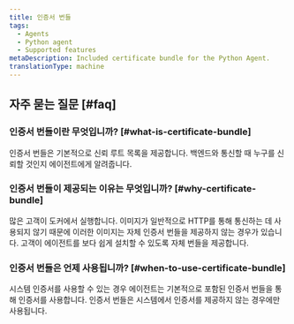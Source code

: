 ```yaml
---
title: 인증서 번들
tags:
  - Agents
  - Python agent
  - Supported features
metaDescription: Included certificate bundle for the Python Agent.
translationType: machine
---
```


## 자주 묻는 질문 [#faq]

### 인증서 번들이란 무엇입니까? [#what-is-certificate-bundle]

인증서 번들은 기본적으로 신뢰 루트 목록을 제공합니다. 백엔드와 통신할 때 누구를 신뢰할 것인지 에이전트에게 알려줍니다.

### 인증서 번들이 제공되는 이유는 무엇입니까? [#why-certificate-bundle]

많은 고객이 도커에서 실행합니다. 이미지가 일반적으로 HTTP를 통해 통신하는 데 사용되지 않기 때문에 이러한 이미지는 자체 인증서 번들을 제공하지 않는 경우가 있습니다. 고객이 에이전트를 보다 쉽게 설치할 수 있도록 자체 번들을 제공합니다.

### 인증서 번들은 언제 사용됩니까? [#when-to-use-certificate-bundle]

시스템 인증서를 사용할 수 있는 경우 에이전트는 기본적으로 포함된 인증서 번들을 통해 인증서를 사용합니다. 인증서 번들은 시스템에서 인증서를 제공하지 않는 경우에만 사용됩니다.